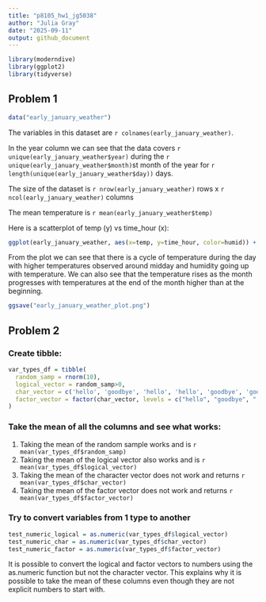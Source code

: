 ```yaml
---
title: "p8105_hw1_jg5038"
author: "Julia Gray"
date: "2025-09-11"
output: github_document
---
```

```r
library(moderndive)
library(ggplot2)
library(tidyverse)
```

## Problem 1
```r
data("early_january_weather")
```

The variables in this dataset are `r colnames(early_january_weather)`.

In the year column we can see that the data covers `r unique(early_january_weather$year)` during the `r unique(early_january_weather$month)`st month of the year for `r length(unique(early_january_weather$day))` days.

The size of the dataset is `r nrow(early_january_weather)` rows x `r ncol(early_january_weather)` columns

The mean temperature is `r mean(early_january_weather$temp)`

Here is a scatterplot of temp (y) vs time_hour (x):
```r
ggplot(early_january_weather, aes(x=temp, y=time_hour, color=humid)) + geom_point()
```
From the plot we can see that there is a cycle of temperature during the day with higher temperatures observed around midday and humidity going up with temperature. We can also see that the temperature rises as the month progresses with temperatures at the end of the month higher than at the beginning. 

```r
ggsave("early_january_weather_plot.png")
```

## Problem 2

### Create tibble:
```r
var_types_df = tibble(
  random_samp = rnorm(10),
  logical_vector = random_samp>0,
  char_vector = c('hello', 'goodbye', 'hello', 'hello', 'goodbye', 'goodbye', 'hello', 'goodbye', 'hello', '!'),
  factor_vector = factor(char_vector, levels = c("hello", "goodbye", "!"))
)

```
### Take the mean of all the columns and see what works:

1. Taking the mean of the random sample works and is `r mean(var_types_df$random_samp)`
2. Taking the mean of the logical vector also works and is `r mean(var_types_df$logical_vector)`
3. Taking the mean of the character vector does not work and returns `r mean(var_types_df$char_vector)`
4. Taking the mean of the factor vector does not work and returns `r mean(var_types_df$factor_vector)`


### Try to convert variables from 1 type to another
```r
test_numeric_logical = as.numeric(var_types_df$logical_vector)
test_numeric_char = as.numeric(var_types_df$char_vector)
test_numeric_factor = as.numeric(var_types_df$factor_vector)
```

It is possible to convert the logical and factor vectors to numbers using the as.numeric function but not the character vector. This explains why it is possible to take the mean of these columns even though they are not explicit numbers to start with.









